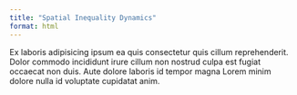 ```yaml
---
title: "Spatial Inequality Dynamics"
format: html
---
```


Ex laboris adipisicing ipsum ea quis consectetur quis cillum reprehenderit. Dolor commodo incididunt irure cillum non nostrud culpa est fugiat occaecat non duis. Aute dolore laboris id tempor magna Lorem minim dolore nulla id voluptate cupidatat anim.